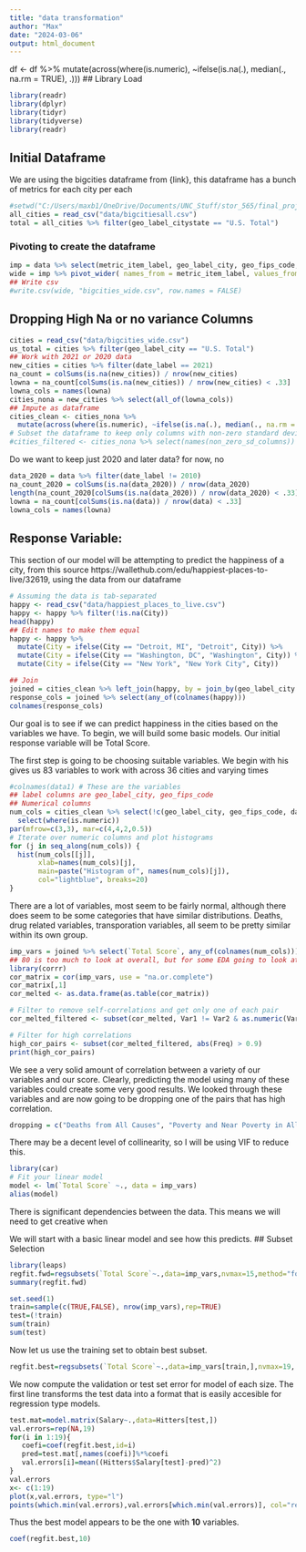 ```yaml
---
title: "data transformation"
author: "Max"
date: "2024-03-06"
output: html_document
---
```


df <- df %>%
  mutate(across(where(is.numeric), ~ifelse(is.na(.), median(., na.rm = TRUE), .)))
## Library Load
```r
library(readr)
library(dplyr)
library(tidyr)
library(tidyverse)
library(readr)
```

## Initial Dataframe

We are using the bigcities dataframe from {link}, this dataframe has a bunch of metrics for each city per each 
```r
#setwd("C:/Users/maxb1/OneDrive/Documents/UNC_Stuff/stor_565/final_project")
all_cities = read_csv("data/bigcitiesall.csv")
total = all_cities %>% filter(geo_label_citystate == "U.S. Total")
```

### Pivoting to create the dataframe
```r
imp = data %>% select(metric_item_label, geo_label_city, geo_fips_code, value,date_label)
wide = imp %>% pivot_wider( names_from = metric_item_label, values_from = value)
## Write csv
#write.csv(wide, "bigcities_wide.csv", row.names = FALSE)
```

## Dropping High Na or no variance Columns
```r
cities = read_csv("data/bigcities_wide.csv")
us_total = cities %>% filter(geo_label_city == "U.S. Total")
## Work with 2021 or 2020 data
new_cities = cities %>% filter(date_label == 2021)
na_count = colSums(is.na(new_cities)) / nrow(new_cities)
lowna = na_count[colSums(is.na(new_cities)) / nrow(new_cities) < .33]
lowna_cols = names(lowna)
cities_nona = new_cities %>% select(all_of(lowna_cols))
## Impute as dataframe
cities_clean <- cities_nona %>%
  mutate(across(where(is.numeric), ~ifelse(is.na(.), median(., na.rm = TRUE), .)))
# Subset the dataframe to keep only columns with non-zero standard deviation
#cities_filtered <- cities_nona %>% select(names(non_zero_sd_columns))
```

Do we want to keep just 2020 and later data? for now, no
```r
data_2020 = data %>% filter(date_label != 2010)
na_count_2020 = colSums(is.na(data_2020)) / nrow(data_2020)
length(na_count_2020[colSums(is.na(data_2020)) / nrow(data_2020) < .33])
lowna = na_count[colSums(is.na(data)) / nrow(data) < .33]
lowna_cols = names(lowna)
```


## Response Variable: 
This section of our model will be attempting to predict the happiness of a city, from this source https://wallethub.com/edu/happiest-places-to-live/32619, using the data from our dataframe
```r
# Assuming the data is tab-separated
happy <- read_csv("data/happiest_places_to_live.csv")
happy <- happy %>% filter(!is.na(City))
head(happy)
## Edit names to make them equal
happy <- happy %>%
  mutate(City = ifelse(City == "Detroit, MI", "Detroit", City)) %>% 
  mutate(City = ifelse(City == "Washington, DC", "Washington", City)) %>% 
  mutate(City = ifelse(City == "New York", "New York City", City))
```

```r
## Join 
joined = cities_clean %>% left_join(happy, by = join_by(geo_label_city == City))
response_cols = joined %>% select(any_of(colnames(happy)))
colnames(response_cols)
```

Our goal is to see if we can predict happiness in the cities based on the variables we have. To begin, we will build some basic models. Our initial response variable will be Total Score.

The first step is going to be choosing suitable variables. We begin with 
his gives us 83 variables to work with across 36 cities and varying times

```r
#colnames(data1) # These are the variables
## label columns are geo_label_city, geo_fips_code
## Numerical columns
num_cols = cities_clean %>% select(!c(geo_label_city, geo_fips_code, date_label))%>%
  select(where(is.numeric))
par(mfrow=c(3,3), mar=c(4,4,2,0.5))
# Iterate over numeric columns and plot histograms
for (j in seq_along(num_cols)) {
  hist(num_cols[[j]], 
       xlab=names(num_cols)[j],
       main=paste("Histogram of", names(num_cols)[j]),
       col="lightblue", breaks=20)
}
```
There are a lot of variables, most seem to be fairly normal, although there does seem to be some categories that have similar distributions. Deaths, drug related variables, transporation variables, all seem to be pretty similar within its own group.

```r
imp_vars = joined %>% select(`Total Score`, any_of(colnames(num_cols)))
## 80 is too much to look at overall, but for some EDA going to look at first 10
library(corrr)
cor_matrix = cor(imp_vars, use = "na.or.complete")
cor_matrix[,1]
cor_melted <- as.data.frame(as.table(cor_matrix))

# Filter to remove self-correlations and get only one of each pair
cor_melted_filtered <- subset(cor_melted, Var1 != Var2 & as.numeric(Var1) < as.numeric(Var2))

# Filter for high correlations
high_cor_pairs <- subset(cor_melted_filtered, abs(Freq) > 0.9)
print(high_cor_pairs)
```
We see a very solid amount of correlation between a variety of our variables and our score. Clearly, predicting the model using many of these variables could create some very good results.
We looked through these variables and are now going to be dropping one of the pairs that has high correlation.

```r
dropping = c("Deaths from All Causes", "Poverty and Near Poverty in All Ages", "Poverty in Children", )
```

There may be a decent level of collinearity, so I will be using VIF to reduce this.

```r
library(car)
# Fit your linear model
model <- lm(`Total Score` ~., data = imp_vars)
alias(model)
```
There is significant dependencies between the data. This means we will need to get creative when 


We will start with a basic linear model and see how this predicts.
## Subset Selection
```r
library(leaps)
regfit.fwd=regsubsets(`Total Score`~.,data=imp_vars,nvmax=15,method="forward")
summary(regfit.fwd)
```

```r
set.seed(1)
train=sample(c(TRUE,FALSE), nrow(imp_vars),rep=TRUE)
test=(!train)
sum(train)
sum(test)
```

 Now let us use the training set to obtain best subset. 
 
```r
regfit.best=regsubsets(`Total Score`~.,data=imp_vars[train,],nvmax=19, method = "forward")
```
 
 We now compute the validation or test set error for model of each size. The first line transforms the test data into a format that is easily accesible for regression type models. 
 
```r
test.mat=model.matrix(Salary~.,data=Hitters[test,])
val.errors=rep(NA,19)
for(i in 1:19){
   coefi=coef(regfit.best,id=i)
   pred=test.mat[,names(coefi)]%*%coefi
   val.errors[i]=mean((Hitters$Salary[test]-pred)^2)
}
val.errors
x<- c(1:19)
plot(x,val.errors, type="l")
points(which.min(val.errors),val.errors[which.min(val.errors)], col="red",cex=2,pch=20)
```
 
 Thus the best model appears to be the one with **10** variables. 
 
```r
coef(regfit.best,10)
```
 